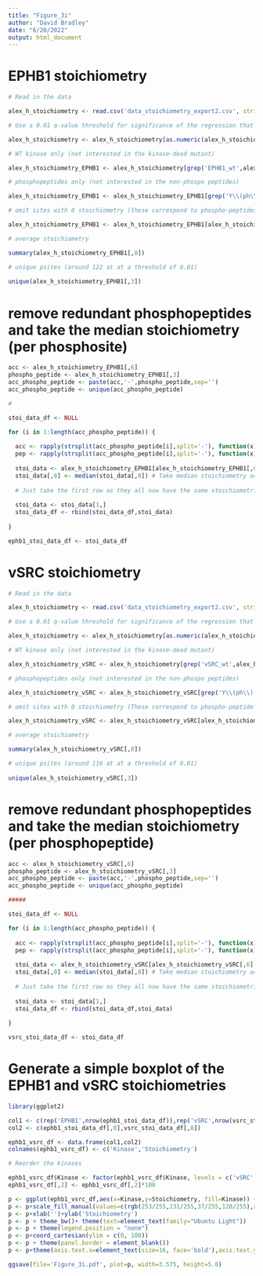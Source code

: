 ```yaml
---
title: "Figure_3i"
author: "David Bradley"
date: "6/20/2022"
output: html_document
---
```


# EPHB1 stoichiometry

```r

# Read in the data

alex_h_stoichiometry <- read.csv('data_stoichiometry_export2.csv', stringsAsFactors = F)

# Use a 0.01 q-value threshold for significance of the regression that is used to predict stoichiometry

alex_h_stoichiometry <- alex_h_stoichiometry[as.numeric(alex_h_stoichiometry[,1]) < 0.01,]

# WT kinase only (not interested in the kinase-dead mutant)

alex_h_stoichiometry_EPHB1 <- alex_h_stoichiometry[grep('EPHB1_wt',alex_h_stoichiometry[,4]),]

# phosphopeptides only (not interested in the non-phospo peptides)

alex_h_stoichiometry_EPHB1 <- alex_h_stoichiometry_EPHB1[grep('Y\\(ph\\)',alex_h_stoichiometry_EPHB1[,3]),]

# omit sites with 0 stoichiometry (these correspond to phospho-peptides with non-0 stoichiometry in the other kinase)

alex_h_stoichiometry_EPHB1 <- alex_h_stoichiometry_EPHB1[alex_h_stoichiometry_EPHB1[,8] > 0,]

# average stoichiometry

summary(alex_h_stoichiometry_EPHB1[,8])

# unique psites (around 122 at at a threshold of 0.01)
 
unique(alex_h_stoichiometry_EPHB1[,3])

```

# remove redundant phosphopeptides and take the median stoichiometry (per phosphosite)

```r

acc <- alex_h_stoichiometry_EPHB1[,6]
phospho_peptide <- alex_h_stoichiometry_EPHB1[,3]
acc_phospho_peptide <- paste(acc,'-',phospho_peptide,sep='')
acc_phospho_peptide <- unique(acc_phospho_peptide)

#

stoi_data_df <- NULL

for (i in 1:length(acc_phospho_peptide)) {
  
  acc <- rapply(strsplit(acc_phospho_peptide[i],split='-'), function(x) x[1])
  pep <- rapply(strsplit(acc_phospho_peptide[i],split='-'), function(x) x[2])
  
  stoi_data <- alex_h_stoichiometry_EPHB1[alex_h_stoichiometry_EPHB1[,6] %in% acc & alex_h_stoichiometry_EPHB1[,3] %in% pep,]
  stoi_data[,8] <- median(stoi_data[,8]) # Take median stoichiometry across the replicate samples
  
  # Just take the first row as they all now have the same stoichiometries (i.e. median stoichiometry)
  
  stoi_data <- stoi_data[1,]
  stoi_data_df <- rbind(stoi_data_df,stoi_data)
  
}

ephb1_stoi_data_df <- stoi_data_df

```

# vSRC stoichiometry

```r

# Read in the data

alex_h_stoichiometry <- read.csv('data_stoichiometry_export2.csv', stringsAsFactors = F)

# Use a 0.01 q-value threshold for significance of the regression that is used to predict stoichiometry

alex_h_stoichiometry <- alex_h_stoichiometry[as.numeric(alex_h_stoichiometry[,1]) < 0.01,]

# WT kinase only (not interested in the kinase-dead mutant)

alex_h_stoichiometry_vSRC <- alex_h_stoichiometry[grep('vSRC_wt',alex_h_stoichiometry[,4]),]

# phosphopeptides only (not interested in the non-phospo peptides)

alex_h_stoichiometry_vSRC <- alex_h_stoichiometry_vSRC[grep('Y\\(ph\\)',alex_h_stoichiometry_vSRC[,3]),]

# omit sites with 0 stoichiometry (These correspond to phospho-peptide with non-0 stoichiometry in the other kinase)

alex_h_stoichiometry_vSRC <- alex_h_stoichiometry_vSRC[alex_h_stoichiometry_vSRC[,8] > 0,]

# average stoichiometry

summary(alex_h_stoichiometry_vSRC[,8])

# unique psites (around 116 at at a threshold of 0.01)
 
unique(alex_h_stoichiometry_vSRC[,3])

```

# remove redundant phosphopeptides and take the median stoichiometry (per phosphopeptide)

```r

acc <- alex_h_stoichiometry_vSRC[,6]
phospho_peptide <- alex_h_stoichiometry_vSRC[,3]
acc_phospho_peptide <- paste(acc,'-',phospho_peptide,sep='')
acc_phospho_peptide <- unique(acc_phospho_peptide)

#####

stoi_data_df <- NULL

for (i in 1:length(acc_phospho_peptide)) {
  
  acc <- rapply(strsplit(acc_phospho_peptide[i],split='-'), function(x) x[1])
  pep <- rapply(strsplit(acc_phospho_peptide[i],split='-'), function(x) x[2])
  
  stoi_data <- alex_h_stoichiometry_vSRC[alex_h_stoichiometry_vSRC[,6] %in% acc & alex_h_stoichiometry_vSRC[,3] %in% pep,]
  stoi_data[,8] <- median(stoi_data[,8]) # Take median stoichiometry across the replicate samples
  
  # Just take the first row as they all now have the same stoichiometries (i.e. median stoichiometry)
  
  stoi_data <- stoi_data[1,]
  stoi_data_df <- rbind(stoi_data_df,stoi_data)
  
}

vsrc_stoi_data_df <- stoi_data_df

```

# Generate a simple boxplot of the EPHB1 and vSRC stoichiometries

```r

library(ggplot2)

col1 <- c(rep('EPHB1',nrow(ephb1_stoi_data_df)),rep('vSRC',nrow(vsrc_stoi_data_df)))
col2 <- c(ephb1_stoi_data_df[,8],vsrc_stoi_data_df[,8])

ephb1_vsrc_df <- data.frame(col1,col2)
colnames(ephb1_vsrc_df) <- c('Kinase','Stoichiometry')

# Reorder the kinases

ephb1_vsrc_df$Kinase <- factor(ephb1_vsrc_df$Kinase, levels = c('vSRC','EPHB1'))
ephb1_vsrc_df[,2] <- ephb1_vsrc_df[,2]*100

p <- ggplot(ephb1_vsrc_df,aes(x=Kinase,y=Stoichiometry, fill=Kinase)) + geom_boxplot(notch=T,width=0.5,lwd=1.5)
p <- p+scale_fill_manual(values=c(rgb(253/255,231/255,37/255,128/255),rgb(49/255,104/255,142/255,128/255)))
p <- p+xlab('')+ylab('Stoichiometry')
p <- p + theme_bw()+ theme(text=element_text(family="Ubuntu Light"))
p <- p + theme(legend.position = "none")
p <- p+coord_cartesian(ylim = c(0, 100))
p <- p + theme(panel.border = element_blank())
p <- p+theme(axis.text.x=element_text(size=16, face='bold'),axis.text.y=element_text(size=15.0),axis.title.x=element_text(size=12.5,face="bold"),axis.title.y=element_text(size=23,face="bold",vjust=1),plot.title=element_text(size=11.5,face='bold'))

ggsave(file='Figure_3i.pdf', plot=p, width=3.575, height=5.0)

```

